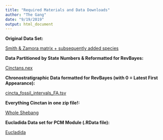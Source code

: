 ```yaml
---
title: "Required Materials and Data Downloads"
author: "The Gang"
date: "9/19/2019"
output: html_document
---
```


**Original Data Set:**

[Smith & Zamora matrix + subsequently added species](https://github.com/dwbapst/PaleoSoc_phylo_short_course_2019/blob/master/data/Cincta_Smith_&_Zamora_2009.nex?raw=true)

**Data Partitioned by State Numbers & Reformatted for RevBayes:**

[Cinctans.nex](https://github.com/dwbapst/PaleoSoc_phylo_short_course_2019/blob/master/data/Cinctans.nex?raw=true)

**Chronostratigraphic Data formatted for RevBayes (with 0 = Latest First Appearance):**

[cincta_fossil_intervals_FA.tsv](https://github.com/dwbapst/PaleoSoc_phylo_short_course_2019/blob/master/data/cincta_fossil_intervals_FA.tsv?raw=true)

**Everything Cinctan in one zip file!:**

[Whole Shebang](https://github.com/dwbapst/PaleoSoc_phylo_short_course_2019/blob/master/data.zip?raw=true)

**Eucladida Data set for PCM Module (.RData file):**

[Eucladida](https://github.com/dwbapst/PaleoSoc_phylo_short_course_2019/blob/master/data/Eucladida_Inputs.RData?raw=true)

